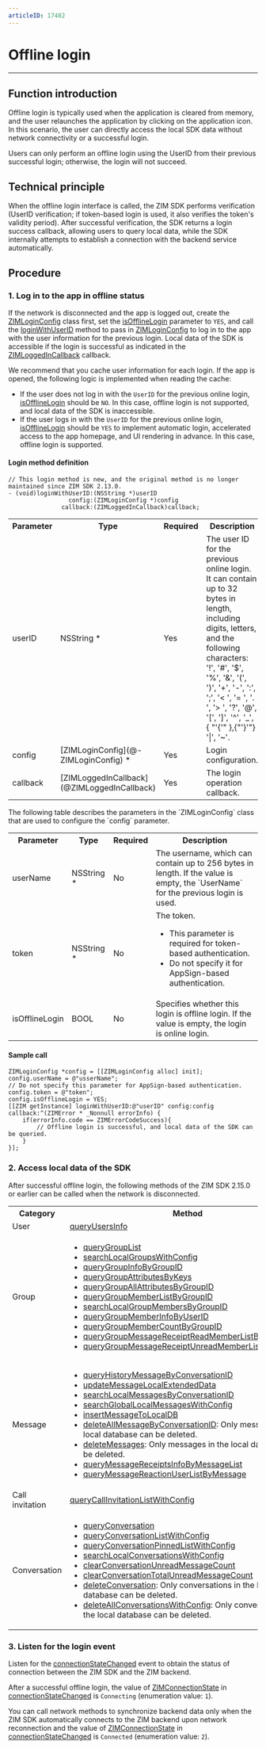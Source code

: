 ```yaml
---
articleID: 17402
---
```


# Offline login

- - -
## Function introduction

Offline login is typically used when the application is cleared from memory, and the user relaunches the application by clicking on the application icon. In this scenario, the user can directly access the local SDK data without network connectivity or a successful login.

<Note title="Note">

Users can only perform an offline login using the UserID from their previous successful login; otherwise, the login will not succeed.
</Note>

## Technical principle

When the offline login interface is called, the ZIM SDK performs verification (UserID verification; if token-based login is used, it also verifies the token's validity period). After successful verification, the SDK returns a login success callback, allowing users to query local data, while the SDK internally attempts to establish a connection with the backend service automatically.



## Procedure

### 1\. Log in to the app in offline status

If the network is disconnected and the app is logged out, create the [ZIMLoginConfig](@-ZIMLoginConfig) class first, set the [isOfflineLogin](@isOfflineLogin) parameter to `YES`, and call the [loginWithUserID](https://www.zegocloud.com/article/api?doc=zim_API~objective-c_ios~protocol~ZIM#login-with-user-id-config-callback-2) method to pass in [ZIMLoginConfig](@-ZIMLoginConfig) to log in to the app with the user information for the previous login. Local data of the SDK is accessible if the login is successful as indicated in the [ZIMLoggedInCallback](@ZIMLoggedInCallback) callback.

<Note title="Note">
We recommend that you cache user information for each login. If the app is opened, the following logic is implemented when reading the cache:

- If the user does not log in with the `UserID` for the previous online login, [isOfflineLogin](@isOfflineLogin) should be `NO`. In this case, offline login is not supported, and local data of the SDK is inaccessible.
- If the user logs in with the `UserID` for the previous online login, [isOfflineLogin](@isOfflineLogin) should be `YES` to implement automatic login, accelerated access to the app homepage, and UI rendering in advance. In this case, offline login is supported.

</Note>

#### Login method definition

```objc
// This login method is new, and the original method is no longer maintained since ZIM SDK 2.13.0.
- (void)loginWithUserID:(NSString *)userID
                 config:(ZIMLoginConfig *)config
               callback:(ZIMLoggedInCallback)callback;
```

<table>
<tbody><tr>
<th>Parameter</th>
<th>Type</th>
<th>Required</th>
<th>Description</th>
</tr>
<tr>
<td>userID</td>
<td>NSString *</td>
<td>Yes</td>
<td>The user ID for the previous online login. It can contain up to 32 bytes in length, including digits, letters, and the following characters: &apos;!&apos;, &apos;#&apos;, &apos;$&apos;, &apos;%&apos;, &apos;&amp;&apos;, &apos;(&apos;, &apos;)&apos;, &apos;+&apos;, &apos;-&apos;, &apos;:&apos;, &apos;;&apos;, &apos;< &apos;, &apos;= &apos;, &apos;. &apos;, &apos;> &apos;, &apos;?&apos;, &apos;@&apos;, &apos;[&apos;, &apos;]&apos;, &apos;^&apos;, &apos;_&apos;, { "'{'" },{"'}'"} &apos;|&apos;, &apos;~&apos;.</td>
</tr>
<tr>
<td>config</td>
<td>[ZIMLoginConfig](@-ZIMLoginConfig) *</td>
<td>Yes</td>
<td>Login configuration.</td>
</tr>
<tr>
<td>callback</td>
<td>[ZIMLoggedInCallback](@ZIMLoggedInCallback)</td>
<td>Yes</td>
<td>The login operation callback.</td>
</tr>
</tbody></table>
The following table describes the parameters in the `ZIMLoginConfig` class that are used to configure the `config` parameter.

<table>
<tbody><tr>
<th>Parameter</th>
<th>Type</th>
<th>Required</th>
<th>Description</th>
</tr>
<tr>
<td>userName</td>
<td>NSString *</td>
<td>No</td>
<td>The username, which can contain up to 256 bytes in length. If the value is empty, the `UserName` for the previous login is used.</td>
</tr>
<tr>
<td>token</td>
<td>NSString *</td>
<td>No</td>
<td>The token.<ul><li>This parameter is required for token-based authentication.</li><li>Do not specify it for AppSign-based authentication.</li></ul></td>
</tr>
<tr>
<td>isOfflineLogin</td>
<td>BOOL</td>
<td>No</td>
<td>Specifies whether this login is offline login. If the value is empty, the login is online login.</td>
</tr>
</tbody></table>

#### Sample call

```objc
ZIMLoginConfig *config = [[ZIMLoginConfig alloc] init];
config.userName = @"usserName";
// Do not specify this parameter for AppSign-based authentication.
config.token = @"token";
config.isOfflineLogin = YES;
[[ZIM getInstance] loginWithUserID:@"userID" config:config callback:^(ZIMError * _Nonnull errorInfo) {
    if(errorInfo.code == ZIMErrorCodeSuccess){
        // Offline login is successful, and local data of the SDK can be queried.
    }
}];
```

### 2\. Access local data of the SDK

After successful offline login, the following methods of the ZIM SDK 2.15.0 or earlier can be called when the network is disconnected.

<table>
<tbody><tr>
<th>Category</th>
<th>Method</th>
</tr>
<tr>
<td>User</td>
<td><a href="https://docs.zegocloud.com/article/api?doc=zim_API~objective-c_ios~protocol~ZIM#query-users-info-user-i-ds-config-callback" target="_blank" referer="noopener">queryUsersInfo</a></td>
</tr>
<tr>
<td>Group</td>
<td><ul>
<li><a href="https://docs.zegocloud.com/article/api?doc=zim_API~objective-c_ios~protocol~ZIM#query-group-list" target="_blank" referer="noopener">queryGroupList</a></li>
<li><a href="https://docs.zegocloud.com/article/api?doc=zim_API~objective-c_ios~protocol~ZIM#search-local-group-members-by-group-id-group-id-config-callback" target="_blank" referer="noopener">searchLocalGroupsWithConfig</a></li>
<li><a href="https://docs.zegocloud.com/article/api?doc=zim_API~objective-c_ios~protocol~ZIM#query-group-info-by-group-id-callback" target="_blank" referer="noopener">queryGroupInfoByGroupID</a></li>
<li><a href="https://docs.zegocloud.com/article/api?doc=zim_API~objective-c_ios~protocol~ZIM#query-group-attributes-by-keys-group-id-callback" target="_blank" referer="noopener">queryGroupAttributesByKeys</a></li>
<li><a href="https://docs.zegocloud.com/article/api?doc=zim_API~objective-c_ios~protocol~ZIM#query-group-all-attributes-by-group-id-callback" target="_blank" referer="noopener">queryGroupAllAttributesByGroupID</a></li>
<li><a href="https://docs.zegocloud.com/article/api?doc=zim_API~objective-c_ios~protocol~ZIM#query-group-member-list-by-group-id-config-callback" target="_blank" referer="noopener">queryGroupMemberListByGroupID</a></li>
<li><a href="https://docs.zegocloud.com/article/api?doc=zim_API~objective-c_ios~protocol~ZIM#search-local-group-members-by-group-id-group-id-config-callback" target="_blank" referer="noopener">searchLocalGroupMembersByGroupID</a></li>
<li><a href="https://docs.zegocloud.com/article/api?doc=zim_API~objective-c_ios~protocol~ZIM#query-group-member-info-by-user-id-group-id-callback" target="_blank" referer="noopener">queryGroupMemberInfoByUserID</a></li>
<li><a href="https://docs.zegocloud.com/article/api?doc=zim_API~objective-c_ios~protocol~ZIM#query-group-member-count-by-group-id-group-id-callback" target="_blank" referer="noopener">queryGroupMemberCountByGroupID</a></li>
<li><a href="https://docs.zegocloud.com/article/api?doc=zim_API~objective-c_ios~protocol~ZIM#query-group-message-receipt-read-member-list-by-message-message-group-id-config-callback" target="_blank" referer="noopener">queryGroupMessageReceiptReadMemberListByMessage</a></li>
<li><a href="https://docs.zegocloud.com/article/api?doc=zim_API~objective-c_ios~protocol~ZIM#query-group-message-receipt-unread-member-list-by-message-message-group-id-config-callback" target="_blank" referer="noopener">queryGroupMessageReceiptUnreadMemberListByMessage</a></li>
</ul></td>
</tr>
<tr>
<td>Message</td>
<td><ul>
<li><a href="https://docs.zegocloud.com/article/api?doc=zim_API~objective-c_ios~protocol~ZIM#query-history-message-by-conversation-id-conversation-type-config-callback" target="_blank" referer="noopener">queryHistoryMessageByConversationID</a></li>
<li><a href="https://docs.zegocloud.com/article/api?doc=zim_API~objective-c_ios~protocol~ZIM#update-message-local-extended-data-local-extended-data-message-callback" target="_blank" referer="noopener">updateMessageLocalExtendedData</a></li>
<li><a href="https://docs.zegocloud.com/article/api?doc=zim_API~objective-c_ios~protocol~ZIM#search-local-messages-by-conversation-id-conversation-id-conversation-type-config-callback" target="_blank" referer="noopener">searchLocalMessagesByConversationID</a></li>
<li><a href="https://docs.zegocloud.com/article/api?doc=zim_API~objective-c_ios~protocol~ZIM#search-global-local-messages-with-config-config-callback" target="_blank" referer="noopener">searchGlobalLocalMessagesWithConfig</a></li>
<li><a href="https://docs.zegocloud.com/article/api?doc=zim_API~objective-c_ios~protocol~ZIM#insert-message-to-local-db-message-conversation-id-conversation-type-sender-user-id-callback" target="_blank" referer="noopener">insertMessageToLocalDB</a></li>
<li><a href="https://docs.zegocloud.com/article/api?doc=zim_API~objective-c_ios~protocol~ZIM#delete-all-message-by-conversation-id-conversation-id-conversation-type-config-callback" target="_blank" referer="noopener">deleteAllMessageByConversationID</a>: Only messages in the local database can be deleted.</li>
<li><a href="https://docs.zegocloud.com/article/api?doc=zim_API~objective-c_ios~protocol~ZIM#delete-messages-message-list-conversation-id-conversation-type-config-callback" target="_blank" referer="noopener">deleteMessages</a>: Only messages in the local database can be deleted.</li>
<li><a href="https://docs.zegocloud.com/article/api?doc=zim_API~objective-c_ios~protocol~ZIM#query-message-receipts-info-by-message-list-message-list-conversation-id-conversation-type-callback" target="_blank" referer="noopener">queryMessageReceiptsInfoByMessageList</a></li>
<li><a href="https://docs.zegocloud.com/article/api?doc=zim_API~objective-c_ios~protocol~ZIM#query-message-reaction-user-list-by-message-message-config-callback" target="_blank" referer="noopener">queryMessageReactionUserListByMessage</a></li>
</ul></td>
</tr>
<tr>
<td>Call invitation</td>
<td><a href="https://docs.zegocloud.com/article/api?doc=zim_API~objective-c_ios~protocol~ZIM#query-call-invitation-list-with-config-callback" target="_blank" referer="noopener">queryCallInvitationListWithConfig</a></td>
</tr>
<tr>
<td>Conversation</td>
<td><ul>
<li><a href="https://docs.zegocloud.com/article/api?doc=zim_API~objective-c_ios~protocol~ZIM#query-conversation-conversation-id-conversation-type-callback" target="_blank" referer="noopener">queryConversation</a></li>
<li><a href="https://docs.zegocloud.com/article/api?doc=zim_API~objective-c_ios~protocol~ZIM#query-conversation-list-with-config-callback" target="_blank" referer="noopener">queryConversationListWithConfig</a></li>
<li><a href="https://docs.zegocloud.com/article/api?doc=zim_API~objective-c_ios~protocol~ZIM#query-conversation-list-with-config-callback" target="_blank" referer="noopener">queryConversationPinnedListWithConfig</a></li>
<li><a href="https://docs.zegocloud.com/article/api?doc=zim_API~objective-c_ios~protocol~ZIM#search-local-conversations-with-config-config-callback" target="_blank" referer="noopener">searchLocalConversationsWithConfig</a></li>
<li><a href="https://docs.zegocloud.com/article/api?doc=zim_API~objective-c_ios~protocol~ZIM#clear-conversation-unread-message-count-conversation-type-config-callback" target="_blank" referer="noopener">clearConversationUnreadMessageCount</a></li>
<li><a href="https://docs.zegocloud.com/article/api?doc=zim_API~objective-c_ios~protocol~ZIM#clear-conversation-total-unread-message-count-callback" target="_blank" referer="noopener">clearConversationTotalUnreadMessageCount</a></li>
<li><a href="https://docs.zegocloud.com/article/api?doc=zim_API~objective-c_ios~protocol~ZIM#delete-conversation-conversation-type-config-callback" target="_blank" referer="noopener">deleteConversation</a>: Only conversations in the local database can be deleted.</li>
<li><a href="https://docs.zegocloud.com/article/api?doc=zim_API~objective-c_ios~protocol~ZIM#delete-all-conversations-with-config-config-callback" target="_blank" referer="noopener">deleteAllConversationsWithConfig</a>: Only conversations in the local database can be deleted.</li>
</ul></td>
</tr>
</tbody></table>

### 3\. Listen for the login event

Listen for the [connectionStateChanged](https://docs.zegocloud.com/article/api?doc=zim_API~objective-c_ios~protocol~ZIMEventHandler#zim-connection-state-changed-event-extended-data) event to obtain the status of connection between the ZIM SDK and the ZIM backend.

After a successful offline login, the value of [ZIMConnectionState](https://docs.zegocloud.com/article/api?doc=zim_API~objectivec_ios~enum~ZIMConnectionState) in [connectionStateChanged](https://docs.zegocloud.com/article/api?doc=zim_API~objective-c_ios~protocol~ZIMEventHandler#zim-connection-state-changed-event-extended-data) is `Connecting` (enumeration value: `1`).

You can call network methods to synchronize backend data only when the ZIM SDK automatically connects to the ZIM backend upon network reconnection and the value of [ZIMConnectionState](https://docs.zegocloud.com/article/api?doc=zim_API~objectivec_ios~enum~ZIMConnectionState) in [connectionStateChanged](https://docs.zegocloud.com/article/api?doc=zim_API~objective-c_ios~protocol~ZIMEventHandler#zim-connection-state-changed-event-extended-data) is `Connected` (enumeration value: `2`).
